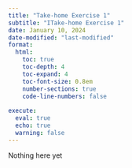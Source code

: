 ```yaml
---
title: "Take-home Exercise 1"
subtitle: "ITake-home Exercise 1"
date: January 10, 2024
date-modified: "last-modified"
format:
  html:
    toc: true
    toc-depth: 4
    toc-expand: 4
    toc-font-size: 0.8em
    number-sections: true
    code-line-numbers: false
    
execute: 
  eval: true
  echo: true
  warning: false  
---
```


Nothing here yet
